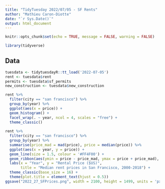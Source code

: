 ```yaml
---
title: "TidyTuesday 2022/07/05 - SF Rents"
author: "Mathieu Caron-Diotte"
date: "`r Sys.Date()`"
output: html_document
---
```


```r
knitr::opts_chunk$set(echo = TRUE, message = FALSE, warning = FALSE)
```

```r
library(tidyverse)
```

## Data

```r
tuesdata <- tidytuesdayR::tt_load('2022-07-05')
rent <- tuesdata$rent
permits <- tuesdata$sf_permits
new_construction <- tuesdata$new_construction
```

```r
rent %>%
  filter(city == "san francisco") %>%
  group_by(year) %>%
  ggplot(aes(x = price)) +
  geom_histogram() +
  facet_wrap(. ~ year, ncol = 4, scales = "free") +
  theme_classic()
  
rent %>%
  filter(city == "san francisco") %>%
  group_by(year) %>%
  summarise(price_mad = mad(price), price = median(price)) %>%
  ggplot(aes(x = year, y = price)) +
  geom_line(size = 1.5, colour = '#FF4F00') +
  geom_ribbon(aes(ymin = price - price_mad, ymax = price + price_mad), alpha = 0.25, fill = '#FF4F00') +
  labs(x = "Year", y = "Rental Price ($US)",
       title = "Median rent prices in San Francisco, 2000-2018") +
  theme_classic(base_size = 16) +
  theme(plot.title = element_text(hjust = 0.5))
ggsave("2022_27_SFPrices.png", width = 2100, height = 1499, units = 'px')
```